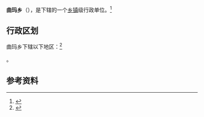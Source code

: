 {{中国乡级行政区|54/23/26/201/000}}

'''曲玛乡'''（{{bo|z=ཆོས་མ་}}），是{{PRC admin/fullname|54/23/26/201/000|3}}下辖的一个[[乡镇|乡镇]]级行政单位。<ref>{{PRC admin/ref sgc|{{PRC admin/parent|54/23/26/201/000}}}}</ref>

== 行政区划 ==

曲玛乡下辖以下地区：<ref>{{PRC admin/ref sgc|54/23/26/201/000}}</ref>

{{PRC admin/children|54/23/26/201/000}}。

== 参考资料 ==

{{reflist}}

{{行政区划小作品}}
{{PRC admin/navcat|54/23/26/201/000}}